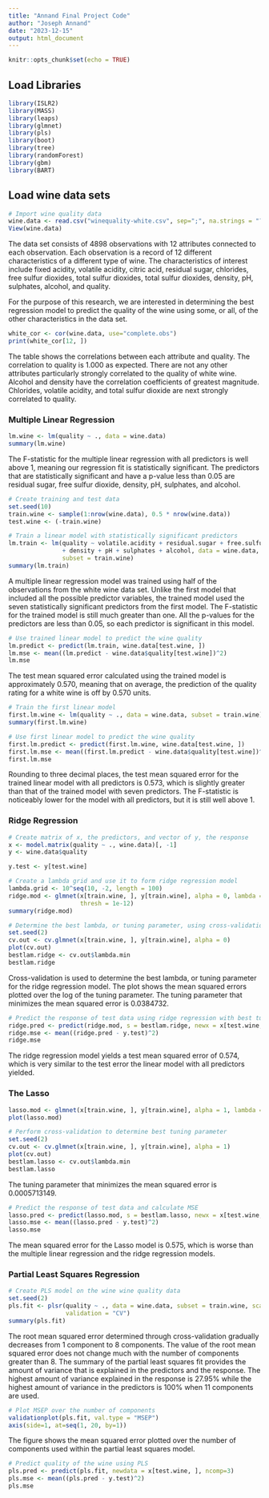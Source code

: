 ```yaml
---
title: "Annand Final Project Code"
author: "Joseph Annand"
date: "2023-12-15"
output: html_document
---
```


```r
knitr::opts_chunk$set(echo = TRUE)
```

## Load Libraries


```r
library(ISLR2)
library(MASS)
library(leaps)
library(glmnet)
library(pls)
library(boot)
library(tree)
library(randomForest)
library(gbm)
library(BART)
```


## Load wine data sets


```r
# Import wine quality data
wine.data <- read.csv("winequality-white.csv", sep=";", na.strings = "?", stringsAsFactors = T)
View(wine.data)
```


The data set consists of 4898 observations with 12 attributes connected to each observation. Each observation is a record of 12 different characteristics of a different type of wine. The characteristics of interest include fixed acidity, volatile acidity, citric acid, residual sugar, chlorides, free sulfur dioxides, total sulfur dioxides, total sulfur dioxides, density, pH, sulphates, alcohol, and quality.

For the purpose of this research, we are interested in determining the best regression model to predict the quality of the wine using some, or all, of the other characteristics in the data set.


```r
white_cor <- cor(wine.data, use="complete.obs")
print(white_cor[12, ])
```


The table shows the correlations between each attribute and quality. The correlation to quality is 1.000 as expected. There are not any other attributes particularly strongly correlated to the quality of white wine. Alcohol and density have the correlation coefficients of greatest magnitude. Chlorides, volatile acidity, and total sulfur dioxide are next strongly correlated to quality.


### Multiple Linear Regression


```r
lm.wine <- lm(quality ~ ., data = wine.data)
summary(lm.wine)
```


The F-statistic for the multiple linear regression with all predictors is well above 1, meaning our regression fit is statistically significant. The predictors that are statistically significant and have a p-value less than 0.05 are residual sugar, free sulfur dioxide, density, pH, sulphates, and alcohol.


```r
# Create training and test data
set.seed(10)
train.wine <- sample(1:nrow(wine.data), 0.5 * nrow(wine.data))
test.wine <- (-train.wine)
```


```r
# Train a linear model with statistically significant predictors
lm.train <- lm(quality ~ volatile.acidity + residual.sugar + free.sulfur.dioxide
               + density + pH + sulphates + alcohol, data = wine.data,
               subset = train.wine)
summary(lm.train)
```


A multiple linear regression model was trained using half of the observations from the white wine data set. Unlike the first model that included all the possible predictor variables, the trained model used the seven statistically significant predictors from the first model. The F-statistic for the trained model is still much greater than one. All the p-values for the predictors are less than 0.05, so each predictor is significant in this model.


```r
# Use trained linear model to predict the wine quality
lm.predict <- predict(lm.train, wine.data[test.wine, ])
lm.mse <- mean((lm.predict - wine.data$quality[test.wine])^2)
lm.mse
```


The test mean squared error calculated using the trained model is approximately 0.570, meaning that on average, the prediction of the quality rating for a white wine is off by 0.570 units. 


```r
# Train the first linear model
first.lm.wine <- lm(quality ~ ., data = wine.data, subset = train.wine)
summary(first.lm.wine)

# Use first linear model to predict the wine quality
first.lm.predict <- predict(first.lm.wine, wine.data[test.wine, ])
first.lm.mse <- mean((first.lm.predict - wine.data$quality[test.wine])^2)
first.lm.mse
```


Rounding to three decimal places, the test mean squared error for the trained linear model with all predictors is 0.573, which is slightly greater than that of the trained model with seven predictors. The F-statistic is noticeably lower for the model with all predictors, but it is still well above 1. 


### Ridge Regression


```r
# Create matrix of x, the predictors, and vector of y, the response
x <- model.matrix(quality ~ ., wine.data)[, -1]
y <- wine.data$quality

y.test <- y[test.wine]
```



```r
# Create a lambda grid and use it to form ridge regression model
lambda.grid <- 10^seq(10, -2, length = 100)
ridge.mod <- glmnet(x[train.wine, ], y[train.wine], alpha = 0, lambda = lambda.grid,
                    thresh = 1e-12)
summary(ridge.mod)
```




```r
# Determine the best lambda, or tuning parameter, using cross-validation
set.seed(2)
cv.out <- cv.glmnet(x[train.wine, ], y[train.wine], alpha = 0)
plot(cv.out)
bestlam.ridge <- cv.out$lambda.min
bestlam.ridge
```


Cross-validation is used to determine the best lambda, or tuning parameter for the ridge regression model. The plot shows the mean squared errors plotted over the log of the tuning parameter. The tuning parameter that minimizes the mean squared error is 0.0384732.


```r
# Predict the response of test data using ridge regression with best tuning parameter
ridge.pred <- predict(ridge.mod, s = bestlam.ridge, newx = x[test.wine, ])
ridge.mse <- mean((ridge.pred - y.test)^2)
ridge.mse
```


The ridge regression model yields a test mean squared error of 0.574, which is very similar to the test error the linear model with all predictors yielded.


### The Lasso


```r
lasso.mod <- glmnet(x[train.wine, ], y[train.wine], alpha = 1, lambda = lambda.grid)
plot(lasso.mod)
```





```r
# Perform cross-validation to determine best tuning parameter
set.seed(2)
cv.out <- cv.glmnet(x[train.wine, ], y[train.wine], alpha = 1)
plot(cv.out)
bestlam.lasso <- cv.out$lambda.min
bestlam.lasso
```


The tuning parameter that minimizes the mean squared error is 0.0005713149.


```r
# Predict the response of test data and calculate MSE
lasso.pred <- predict(lasso.mod, s = bestlam.lasso, newx = x[test.wine, ])
lasso.mse <- mean((lasso.pred - y.test)^2)
lasso.mse
```


The mean squared error for the Lasso model is 0.575, which is worse than the multiple linear regression and the ridge regression models.


### Partial Least Squares Regression


```r
# Create PLS model on the wine wine quality data
set.seed(2)
pls.fit <- plsr(quality ~ ., data = wine.data, subset = train.wine, scale = T,
                validation = "CV")
summary(pls.fit)
```


The root mean squared error determined through cross-validation gradually decreases from 1 component to 8 components. The value of the root mean squared error does not change much with the number of components greater than 8. The summary of the partial least squares fit provides the amount of variance that is explained in the predictors and the response. The highest amount of variance explained in the response is 27.95% while the highest amount of variance in the predictors is 100% when 11 components are used.


```r
# Plot MSEP over the number of components
validationplot(pls.fit, val.type = "MSEP")
axis(side=1, at=seq(1, 20, by=1))
```


The figure shows the mean squared error plotted over the number of components used within the partial least squares model.


```r
# Predict quality of the wine using PLS
pls.pred <- predict(pls.fit, newdata = x[test.wine, ], ncomp=3)
pls.mse <- mean((pls.pred - y.test)^2)
pls.mse
```

